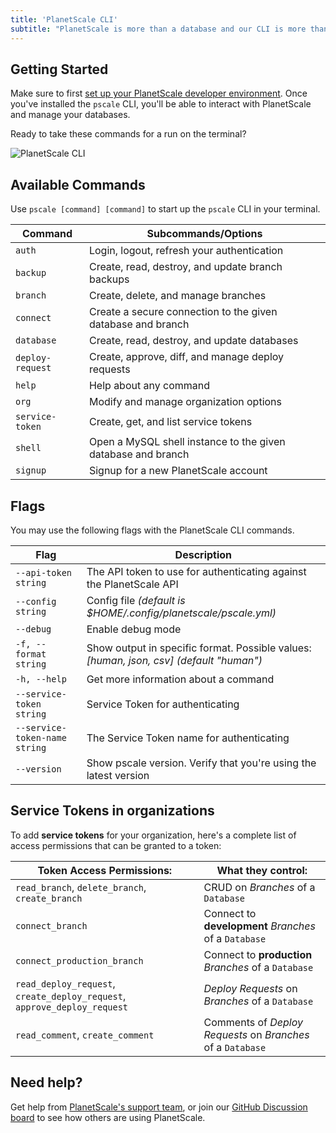 ```yaml
---
title: 'PlanetScale CLI'
subtitle: "PlanetScale is more than a database and our CLI is more than a jumble of commands. It's a command center."
---
```


## Getting Started

Make sure to first [set up your PlanetScale developer environment](/reference/planetscale-environment-setup). Once you've installed the `pscale` CLI, you'll be able to interact with PlanetScale and manage your databases.

Ready to take these commands for a run on the terminal?

![PlanetScale CLI](/img/docs/ps_cli_commands.png)

## Available Commands

Use `pscale [command] [command]` to start up the `pscale` CLI in your terminal.

| **Command**      | **Subcommands/Options**                                      |
| ---------------- | ------------------------------------------------------------ |
| `auth`           | Login, logout, refresh your authentication                   |
| `backup`         | Create, read, destroy, and update branch backups             |
| `branch`         | Create, delete, and manage branches                          |
| `connect`        | Create a secure connection to the given database and branch  |
| `database`       | Create, read, destroy, and update databases                  |
| `deploy-request` | Create, approve, diff, and manage deploy requests            |
| `help`           | Help about any command                                       |
| `org`            | Modify and manage organization options                       |
| `service-token`  | Create, get, and list service tokens                         |
| `shell`          | Open a MySQL shell instance to the given database and branch |
| `signup`         | Signup for a new PlanetScale account                         |

## Flags

You may use the following flags with the PlanetScale CLI commands.

| **Flag**                      | **Description**                                                                         |
| ----------------------------- | --------------------------------------------------------------------------------------- |
| `--api-token string`          | The API token to use for authenticating against the PlanetScale API                     |
| `--config string`             | Config file _(default is $HOME/.config/planetscale/pscale.yml)_                         |
| `--debug`                     | Enable debug mode                                                                       |
| `-f, --format string`         | Show output in specific format. Possible values: _[human, json, csv] (default "human")_ |
| `-h, --help`                  | Get more information about a command                                                    |
| `--service-token string`      | Service Token for authenticating                                                        |
| `--service-token-name string` | The Service Token name for authenticating                                               |
| `--version`                   | Show pscale version. Verify that you're using the latest version                        |

## Service Tokens in organizations

To add **service tokens** for your organization, here's a complete list of access permissions that can be granted to a token:

| **Token Access Permissions:**                                            | **What they control:**                                      |
| ------------------------------------------------------------------------ | ----------------------------------------------------------- |
| `read_branch`, `delete_branch`, `create_branch`                          | CRUD on _Branches_ of a `Database`                          |
| `connect_branch`                                                         | Connect to **development** _Branches_ of a `Database`       |
| `connect_production_branch`                                              | Connect to **production** _Branches_ of a `Database`        |
| `read_deploy_request`, `create_deploy_request`, `approve_deploy_request` | _Deploy Requests_ on _Branches_ of a `Database`             |
| `read_comment`, `create_comment`                                         | Comments of _Deploy Requests_ on _Branches_ of a `Database` |

## Need help?

Get help from [PlanetScale's support team](https://www.planetscale.com/support), or join our [GitHub Discussion board](https://github.com/planetscale/beta/discussions) to see how others are using PlanetScale.
